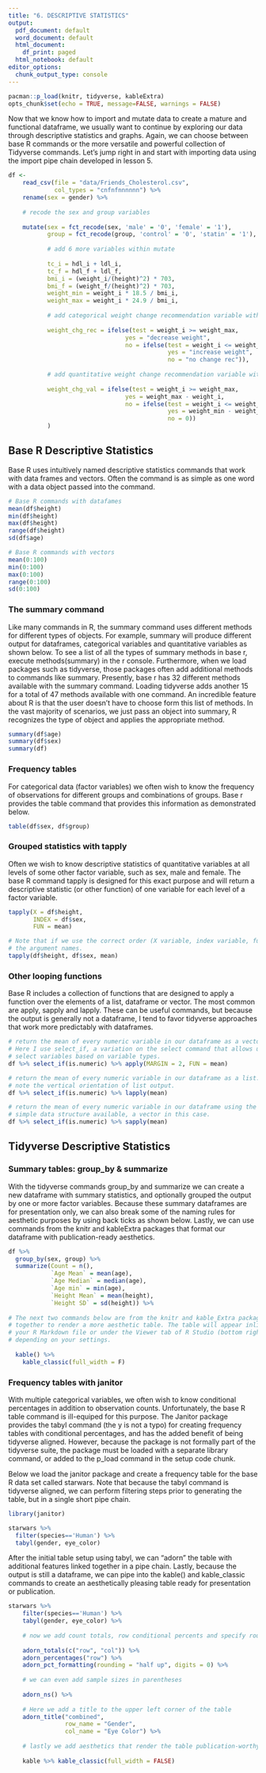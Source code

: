 ```yaml
---
title: "6. DESCRIPTIVE STATISTICS"
output:
  pdf_document: default
  word_document: default
  html_document:
    df_print: paged
  html_notebook: default
editor_options:
  chunk_output_type: console
---
```


```r
pacman::p_load(knitr, tidyverse, kableExtra)
opts_chunk$set(echo = TRUE, message=FALSE, warnings = FALSE)
```

Now that we know how to import and mutate data to create a mature and functional dataframe, we usually want to continue by exploring our data through descriptive statistics and graphs. Again, we can choose between base R commands or the more versatile and powerful collection of Tidyverse commands. Let's jump right in and start with importing data using the import pipe chain developed in lesson 5.

```r
df <- 
    read_csv(file = "data/Friends_Cholesterol.csv",
             col_types = "cnfnfnnnnnn") %>%
    rename(sex = gender) %>%
    
    # recode the sex and group variables
    
    mutate(sex = fct_recode(sex, 'male' = '0', 'female' = '1'),
           group = fct_recode(group, 'control' = '0', 'statin' = '1'),
           
           # add 6 more variables within mutate
           
           tc_i = hdl_i + ldl_i,
           tc_f = hdl_f + ldl_f,
           bmi_i = (weight_i/(height)^2) * 703,
           bmi_f = (weight_f/(height)^2) * 703,
           weight_min = weight_i * 18.5 / bmi_i,
           weight_max = weight_i * 24.9 / bmi_i,
           
           # add categorical weight change recommendation variable within mutate
           
           weight_chg_rec = ifelse(test = weight_i >= weight_max, 
                                 yes = "decrease weight",
                                 no = ifelse(test = weight_i <= weight_min,
                                             yes = "increase weight",
                                             no = "no change rec")),
           
           # add quantitative weight change recommendation variable within mutate
           
           weight_chg_val = ifelse(test = weight_i >= weight_max,
                                 yes = weight_max - weight_i,
                                 no = ifelse(test = weight_i <= weight_min,
                                             yes = weight_min - weight_i,
                                             no = 0))
           )
```

## Base R Descriptive Statistics

Base R uses intuitively named descriptive statistics commands that work with data frames and vectors. Often the command is as simple as one word with a data object passed into the command.

```r
# Base R commands with datafames
mean(df$height)
min(df$height)
max(df$height)
range(df$height)
sd(df$age)

# Base R commands with vectors
mean(0:100)
min(0:100)
max(0:100)
range(0:100)
sd(0:100)
```

### The summary command

Like many commands in R, the summary command uses different methods for different types of objects. For example, summary will produce different output for dataframes, categorical variables and quantitative variables as shown below. To see a list of all the types of summary methods in base r, execute methods(summary) in the r console. Furthermore, when we load packages such as tidyverse, those packages often add additional methods to commands like summary. Presently, base r has 32 different methods available with the summary command. Loading tidyverse adds another 15 for a total of 47 methods available with one command. An incredible feature about R is that the user doesn't have to choose form this list of methods. In the vast majority of scenarios, we just pass an object into summary, R recognizes the type of object and applies the appropriate method. 

```r
summary(df$age)
summary(df$sex)
summary(df)
```

### Frequency tables

For categorical data (factor variables) we often wish to know the frequency of observations for different groups and combinations of groups. Base r provides the table command that provides this information as demonstrated below.

```r
table(df$sex, df$group)
```

### Grouped statistics with tapply

Often we wish to know descriptive statistics of quantitative variables at all levels of some other factor variable, such as sex, male and female. The base R command tapply is designed for this exact purpose and will return a descriptive statistic (or other function) of one variable for each level of a factor variable.

```r
tapply(X = df$height, 
       INDEX = df$sex, 
       FUN = mean)

# Note that if we use the correct order (X variable, index variable, function), we can omit 
# the argument names.
tapply(df$height, df$sex, mean)
```

### Other looping functions

Base R includes a collection of functions that are designed to apply a function over the elements of a list, dataframe or vector. The most common are apply, sapply and lapply. These can be useful commands, but because the output is generally not a dataframe, I tend to favor tidyverse approaches that work more predictably with dataframes.

```r
# return the mean of every numeric variable in our dataframe as a vector. 
# Here I use select_if, a variation on the select command that allows us to
# select variables based on variable types.
df %>% select_if(is.numeric) %>% apply(MARGIN = 2, FUN = mean)

# return the mean of every numeric variable in our dataframe as a list. 
# note the vertical orientation of list output.
df %>% select_if(is.numeric) %>% lapply(mean)

# return the mean of every numeric variable in our dataframe using the most 
# simple data structure available, a vector in this case. 
df %>% select_if(is.numeric) %>% sapply(mean)
```

## Tidyverse Descriptive Statistics

### Summary tables: group_by & summarize

With the tidyverse commands group_by and summarize we can create a new dataframe with summary statistics, and optionally grouped the output by one or more factor variables. Because these summary dataframes are for presentation only, we can also break some of the naming rules for aesthetic purposes by using back ticks as shown below. Lastly, we can use commands from the knitr and kableExtra packages that format our dataframe with publication-ready aesthetics.

```r
df %>%
  group_by(sex, group) %>%
  summarize(Count = n(),
            `Age Mean` = mean(age),  
            `Age Median` = median(age),
            `Age min` = min(age),
            `Height Mean` = mean(height), 
            `Height SD` = sd(height)) %>%
    
# The next two commands below are from the knitr and kable_Extra package and work 
# together to render a more aesthetic table. The table will appear inline with 
# your R Markdown file or under the Viewer tab of R Studio (bottom right) 
# depending on your settings. 
    
  kable() %>% 
    kable_classic(full_width = F)
```

### Frequency tables with janitor

With multiple categorical variables, we often wish to know conditional percentages in addition to observation counts. Unfortunately, the base R table command is ill-equiped for this purpose. The Janitor package provides the tabyl command (the y is not a typo) for creating frequency tables with conditional percentages, and has the added benefit of being tidyverse aligned. However, because the package is not formally part of the tidyverse suite, the package must be loaded with a separate library command, or added to the p_load command in the setup code chunk.

Below we load the janitor package and create a frequency table for the base R data set called starwars. Note that because the tabyl command is tidyverse aligned, we can perform filtering steps prior to generating the table, but in a single short pipe chain.

```r
library(janitor) 

starwars %>%
  filter(species=='Human') %>%
  tabyl(gender, eye_color)
```

After the initial table setup using tabyl, we can "adorn" the table with additional features linked together in a pipe chain. Lastly, because the output is still a dataframe, we can pipe into the kable() and kable_classic commands to create an aesthetically pleasing table ready for presentation or publication.

```r
starwars %>%
    filter(species=='Human') %>%
    tabyl(gender, eye_color) %>%
    
    # now we add count totals, row conditional percents and specify rounding
    
    adorn_totals(c("row", "col")) %>%
    adorn_percentages("row") %>% 
    adorn_pct_formatting(rounding = "half up", digits = 0) %>%
    
    # we can even add sample sizes in parentheses
    
    adorn_ns() %>% 
    
    # Here we add a title to the upper left corner of the table
    adorn_title("combined", 
                row_name = "Gender", 
                col_name = "Eye Color") %>%
    
    # lastly we add aesthetics that render the table publication-worthy
    
    kable %>% kable_classic(full_width = FALSE)
```
